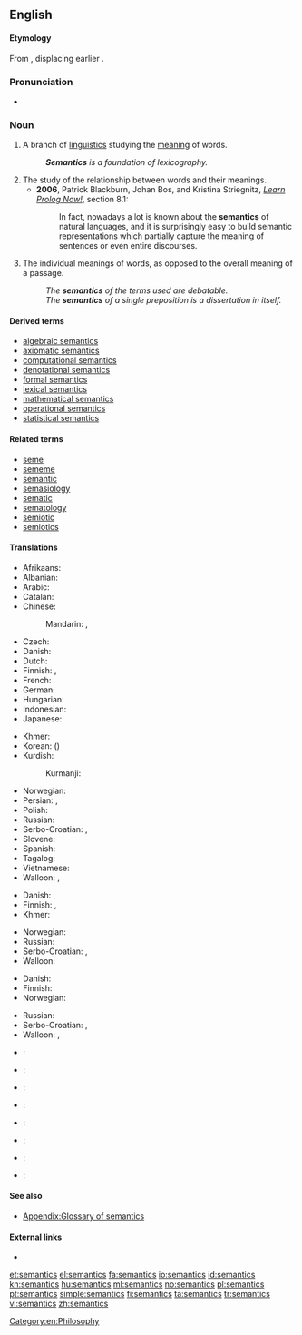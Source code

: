 ==English==

====Etymology====
From {{etyl|fr|en}} {{term|sémantique|lang=fr}}, displacing earlier {{term|semasiology|lang=en}}.

===Pronunciation===
* {{IPA|/sɪˈmæntɪks/}}

===Noun===
{{wikipedia}}
{{en-noun|-}}

# {{context|linguistics|lang=en}} A branch of [[linguistics]] studying the [[meaning]] of words. {{defdate|1893}}
#: '''''Semantics''' is a foundation of lexicography.''
# The study of the relationship between words and their meanings.
#* '''2006''', Patrick Blackburn, Johan Bos, and Kristina Striegnitz, ''[http://www.learnprolognow.org/lpnpage.php?pagetype=html&pageid=lpn-htmlse32 Learn Prolog Now!]'', section 8.1:
#*: In fact, nowadays a lot is known about the '''semantics''' of natural languages, and it is surprisingly easy to build semantic representations which partially capture the meaning of sentences or even entire discourses.
# The individual meanings of words, as opposed to the overall meaning of a passage.
#: ''The '''semantics''' of the terms used are debatable.''
#: ''The '''semantics''' of a single preposition is a dissertation in itself.''

====Derived terms====
* [[algebraic semantics]]
* [[axiomatic semantics]]
* [[computational semantics]]
* [[denotational semantics]]
* [[formal semantics]]
* [[lexical semantics]]
* [[mathematical semantics]]
* [[operational semantics]]
* [[statistical semantics]]

====Related terms====
* [[seme]]
* [[sememe]]
* [[semantic]]
* [[semasiology]]
* [[sematic]]
* [[sematology]]
* [[semiotic]]
* [[semiotics]]

====Translations====
{{trans-top|science of the meaning of words}}
* Afrikaans: {{t-|af|semantiek}}
* Albanian: {{t-|sq|semantikë|f}}
* Arabic: {{t-|ar|علم المعاني|m|tr=ʿilm al-maʿānī|sc=Arab}}
* Catalan: {{t+|ca|semàntica|f}}
* Chinese:
*: Mandarin: {{t|cmn|語義學|sc=Hani}}, {{t|cmn|语义学|tr=yǔyìxué|sc=Hani}}
* Czech: {{t-|cs|sémantika|f}}
* Danish: {{t-|da|semantik|c}}
* Dutch: {{t+|nl|semantiek|f}}
* Finnish: {{t+|fi|semantiikka}}, {{t+|fi|merkitysoppi}}
* French: {{t+|fr|sémantique|f}}
* German: {{t+|de|Semantik|f}}
* Hungarian: {{t-|hu|szemantika}}
* Indonesian: {{t+|id|semantik}}
* Japanese: {{t-|ja|意味論|tr=いみろん, imiron|sc=Jpan}}
{{trans-mid}}
* Khmer: {{t-|km|និឃណ្ដសាស្ត្រ|sc=Khmr|tr=ni’kʰoanda’sah}}
* Korean: {{t+|ko|의미론|tr=uimiron|sc=Kore}} ({{t+|ko|意味論|sc=Kore}})
* Kurdish:
*: Kurmanji: {{t-|kmr|watenasî|f}}
* Norwegian: {{t+|no|semantikk|m}}
* Persian: {{t-|fa|علم معانی|tr='elm ma'âni|sc=fa-Arab}}, {{t-|fa|معنی‌شناسی|tr=ma'ni-šenâsi|sc=fa-Arab}}
* Polish: {{t+|pl|semantyka|f}}
* Russian: {{t+|ru|семантика|f|sc=Cyrl|tr=semántika}}
* Serbo-Croatian: {{t-|sh|семантика|f}}, {{t-|sh|semantika|f}}
* Slovene: {{t+|sl|pomenoslovje|n}}
* Spanish: {{t+|es|semántica|f}}
* Tagalog: {{t-|tl|semantika}}
* Vietnamese: {{t+|vi|ngữ nghĩa học}}
* Walloon: {{t-|wa|semantike|f}}, {{t-|wa|sinsyince|f}}
{{trans-bottom}}

{{trans-top|study of the relationship between words and their meanings}}
* Danish: {{t-|da|semantik|c}}, {{t-|da|betydningslære|c}}
* Finnish: {{t+|fi|semantiikka}}, {{t+|fi|merkitysoppi}}
* Khmer: {{t-|km|និឃណ្ដសាស្ត្រ|sc=Khmr|tr=ni’kʰoanda’sah}}
{{trans-mid}}
* Norwegian: {{t+|no|semantikk|m}}
* Russian: {{t+|ru|семантика|f|sc=Cyrl|tr=semántika}}
* Serbo-Croatian: {{t-|sh|семантика|f}}, {{t-|sh|semantika|f}}
* Walloon: {{t-|wa|semantike|f}}
{{trans-bottom}}

{{trans-top|individual meanings of words}}
* Danish: {{t-|da|semantik|c}}
* Finnish: {{t+|fi|semantiikka}}
* Norwegian: {{t+|no|semantikk|m}}
{{trans-mid}}
* Russian: {{t+|ru|семантика|f|sc=Cyrl|tr=semántika}}
* Serbo-Croatian: {{t-|sh|семантика|f}}, {{t-|sh|semantika|f}}
* Walloon: {{t-|wa|semantike|f}}, {{t-|wa|sinifiance|f}}
{{trans-bottom}}

{{checktrans-top}}
* {{ttbc|nl}}: {{t+|nl|semantiek|f}}
* {{ttbc|ia}}: {{t-|ia|semantica}}
* {{ttbc|it}}: {{t+|it|semantica|f}}
* {{ttbc|lt}}: {{t-|lt|semantika|f}}
* {{ttbc|he}}: {{t-|he|דקדוק}}
* {{ttbc|no}}: {{t+|no|semantikk|c}}
* {{ttbc|fa}}: {{t-|fa|معنی‌شناسی|tr=ma'ni-shenasi}}
* {{ttbc|sv}}: {{t+|sv|semantik|c}}
{{trans-bottom}}

====See also====
* [[Appendix:Glossary of semantics]]

====External links====
<!-- Note: absent in Webster 1913 and Century 1911 -->
* {{R:OneLook}}

[[Category:en:Philosophy]]

[[et:semantics]]
[[el:semantics]]
[[fa:semantics]]
[[io:semantics]]
[[id:semantics]]
[[kn:semantics]]
[[hu:semantics]]
[[ml:semantics]]
[[no:semantics]]
[[pl:semantics]]
[[pt:semantics]]
[[simple:semantics]]
[[fi:semantics]]
[[ta:semantics]]
[[tr:semantics]]
[[vi:semantics]]
[[zh:semantics]]